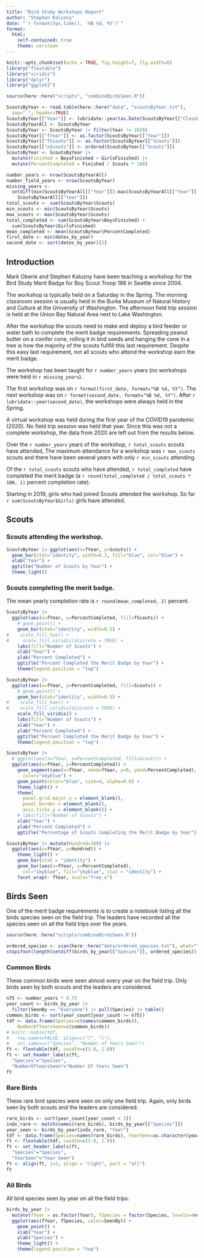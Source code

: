 ```yaml
---
title: "Bird Study Workshops Report"
author: "Stephen Kaluzny"
date: "`r format(Sys.time(), '%B %d, %Y')`"
format:
  html:
    self-contained: true
    theme: cerulean
---
```


```r
knitr::opts_chunk$set(echo = TRUE, fig.height=7, fig.width=8)
library("flextable")
library("viridis")
library("dplyr")
library("ggplot2")
```

```r
source(here::here("scripts", "combineBirdsSeen.R"))
```

```r
ScoutsByYear <- read.table(here::here("data", "scoutsByYear.txt"),
  sep=" ", header=TRUE)
ScoutsByYear[["Year"]] <- lubridate::year(as.Date(ScoutsByYear[["ClassDate"]]))
ScoutsByYearAll <- ScoutsByYear
ScoutsByYear <- ScoutsByYear |> filter(Year != 2020)
ScoutsByYear[["fYear"]] <- as.factor(ScoutsByYear[["Year"]])
ScoutsByYear[["fScouts"]] <- as.factor(ScoutsByYear[["Scouts"]])
ScoutsByYear[["oScouts"]] <- ordered(ScoutsByYear[["Scouts"]])
ScoutsByYear <- ScoutsByYear |>
  mutate(Finished = BoysFinished + GirlsFinished) |>
  mutate(PercentCompleted = Finished / Scouts * 100)
```

```r
number_years <- nrow(ScoutsByYearAll)
number_field_years <- nrow(ScoutsByYear)
missing_years <-
  setdiff(min(ScoutsByYearAll[["Year"]]):max(ScoutsByYearAll[["Year"]]),
    ScoutsByYearAll[["Year"]])
total_scouts <- sum(ScoutsByYear$Scouts)
min_scouts <- min(ScoutsByYear$Scouts)
max_scouts <- max(ScoutsByYear$Scouts)
total_completed <- sum(ScoutsByYear$BoysFinished) +
  sum(ScoutsByYear$GirlsFinished)
mean_completed <- mean(ScoutsByYear$PercentCompleted)
first_date <- min(dates_by_year)
second_date <- sort(dates_by_year)[2]
```

## Introduction
Mark Oberle and Stephen Kaluzny have been teaching a workshop for the
Bird Study Merit Badge for Boy Scout Troop 186 in Seattle since 2004.

The workshop is typically held on a Saturday in the Spring.
The morning classroom session is usually held in the
Burke Museum of Natural History and Culture
at the University of Washington.
The afternoon field trip session is held at
the Union Bay Natural Area next to Lake Washington.

After the workshop the scouts need to make and deploy a bird feeder or
water bath to complete the merit badge requirements.
Spreading peanut butter on a conifer cone, rolling it in bird seeds and
hanging the cone in a tree is how the majority of the
scouts fullfill this last requirement.
Despite this easy last requirement,
not all scouts who attend the workshop earn the merit badge.

The workshop has been taught for `r number_years` years
(no workshops were held in `r missing_years`).

The first workshop was on `r format(first_date, format="%B %d, %Y")`.
The next workshop was on `r format(second_date, format="%B %d, %Y")`.
After `r lubridate::year(second_date)`,
the workshops were always held in the Spring.

A virtual workshop was held during the first year of the COVID19 pandemic
(2020).
No field trip session was held that year.
Since this was not a complete workshop, the data from 2020
are left out from the results below.

Over the `r number_years` years of the workshop,
`r total_scouts` scouts have attended,
The maximum attendance for a workshop was `r max_scouts` scouts
and there have been several years with only `r min_scouts` attending.

Of the `r total_scouts` scouts who have attended,
`r total_completed` have completed the merit badge
(a `r round(total_completed / total_scouts * 100, 1)` percent completion rate).

Starting in 2019, girls who had joined Scouts attended the workshop.
So far `r sum(ScoutsByYear$Girls)` girls have attended.

## Scouts

### Scouts attending the workshop.

```r
ScoutsByYear |> ggplot(aes(x=fYear, y=Scouts)) +
  geom_bar(stat="identity", width=0.3, fill="blue", col="blue") +
  xlab("Year") +
  ggtitle("Number of Scouts by Year") +
  theme_light()
```

### Scouts completing the merit badge.
The mean yearly completion rate is
`r round(mean_completed, 2)` percent.

```r
ScoutsByYear |>
  ggplot(aes(x=fYear, y=PercentCompleted, fill=fScouts)) +
    # geom_point() +
    geom_bar(stat="identity", width=0.5) +
#    scale_fill_hue() +
#     scale_fill_viridis(discrete = TRUE) +
    labs(fill="Number of Scouts") +
    xlab("Year") +
    ylab("Percent Completed") +
    ggtitle("Percent Completed the Merit Badge by Year") +
    theme(legend.position = "top")
```

```r
ScoutsByYear |>
  ggplot(aes(x=fYear, y=PercentCompleted, fill=Scouts)) +
    # geom_point() +
    geom_bar(stat="identity", width=0.5) +
#    scale_fill_hue() +
#    scale_fill_viridis(discrete = TRUE) +
    scale_fill_viridis() +
    labs(fill="Number of Scouts") +
    xlab("Year") +
    ylab("Percent Completed") +
    ggtitle("Percent Completed the Merit Badge by Year") +
    theme(legend.position = "top")
```

```r
ScoutsByYear |>
  # ggplot(aes(x=fYear, y=PercentCompleted, fill=Scouts)) +
  ggplot(aes(x=fYear, y=PercentCompleted)) +
    geom_segment(aes(x=fYear, xend=fYear, y=0, yend=PercentCompleted),
      color="skyblue") +
    geom_point(color="blue", size=4, alpha=0.6) +
    theme_light() +
    theme(
      panel.grid.major.y = element_blank(),
      panel.border = element_blank(),
      axis.ticks.y = element_blank()) +
    # labs(fill="Number of Scouts") +
    xlab("Year") +
    ylab("Percent Completed") +
    ggtitle("Percentage of Scouts Completing the Merit Badge by Year")
```

```r
ScoutsByYear |> mutate(Hundred=100) |>
  ggplot(aes(x=fYear, y=Hundred)) +
    theme_light() +
    geom_bar(stat = "identity") +
    geom_bar(aes(x=fYear, y=PercentCompleted),
      col="skyblue", fill="skyblue", stat = "identity") +
    facet_wrap(~ fYear, scale="free_x")
```

## Birds Seen

One of the merit badge requirements is to create a notebook listing
all the birds species seen on the field trip.
The leaders have recorded all the species seen on all the field trips
over the years.

```r
source(here::here("scripts/combineBirdsSeen.R"))
```

```r
ordered_species <- scan(here::here("data/ordered_species.txt"), what="", sep="\n")
stopifnot(length(setdiff(birds_by_year[["Species"]], ordered_species)) == 0)
```
### Common Birds
These common birds were seen almost every year on the field trip.
Only birds seen by both scouts and the leaders are considered.

```r
n75 <- number_years * 0.75
year_count <- birds_by_year |>
  filter(SeenBy == "Everyone") |> pull(Species) |> table()
common_birds <- sort(year_count[year_count >= n75])
tdf <- data.frame(Species=c(names(common_birds)),
    NumberOfYearsSeen=c(common_birds))
# knitr::kable(tdf,
#   row.names=FALSE, align=c("l", "l"),
#   col.names=c("Species", "Number of Years Seen"))
ft <- flextable(tdf, cwidth=c(3.0, 2.0))
ft <- set_header_labels(ft,
  "Species"="Species",
  "NumberOfYearsSeen"="Number Of Years Seen")
ft
```

### Rare Birds
These rare bird species were seen on only one field trip.
Again, only birds seen by both scouts and the leaders are considered.
```r
rare_birds <- sort(year_count[year_count < 2])
indx_rare <- match(names(rare_birds), birds_by_year[["Species"]])
year_seen <- birds_by_year[indx_rare, "Year"]
tdf <- data.frame(Species=names(rare_birds), YearSeen=as.character(year_seen))
ft <- flextable(tdf, cwidth=c(3.0, 2.0))
ft <- set_header_labels(ft,
  "Species"="Species",
  "YearSeen"="Year Seen")
ft <- align(ft, j=2, align = "right", part = "all")
ft
```

### All Birds
All bird species seen by year on all the field trips.
```r
birds_by_year |>
  mutate(fYear = as.factor(Year), fSpecies = factor(Species, levels=rev(ordered_species))) |>
  ggplot(aes(fYear, fSpecies, color=SeenBy)) +
    geom_point() +
    xlab("Year") +
    ylab("Species") +
    theme_light() +
    theme(legend.position = "top")

```
